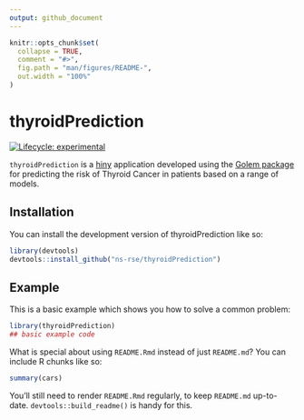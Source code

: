 ```yaml
---
output: github_document
---
```


<!-- README.md is generated from README.Rmd. Please edit that file -->

```r
knitr::opts_chunk$set(
  collapse = TRUE,
  comment = "#>",
  fig.path = "man/figures/README-",
  out.width = "100%"
)
```

# thyroidPrediction

<!-- badges: start -->
[![Lifecycle: experimental](https://img.shields.io/badge/lifecycle-experimental-orange.svg)](https://lifecycle.r-lib.org/articles/stages.html#experimental)
<!-- badges: end -->

`thyroidPrediction` is a [hiny](http://shiny.rstudio.com/) application developed using the [Golem
package](https://engineering-shiny.org/index.html) for predicting the risk of Thyroid Cancer in patients based on a
range of models.

## Installation

You can install the development version of thyroidPrediction like so:

```r
library(devtools)
devtools::install_github("ns-rse/thyroidPrediction")
```

## Example

This is a basic example which shows you how to solve a common problem:

```r
library(thyroidPrediction)
## basic example code
```

What is special about using `README.Rmd` instead of just `README.md`? You can include R chunks like so:

```r
summary(cars)
```

You'll still need to render `README.Rmd` regularly, to keep `README.md` up-to-date. `devtools::build_readme()` is handy
for this.
